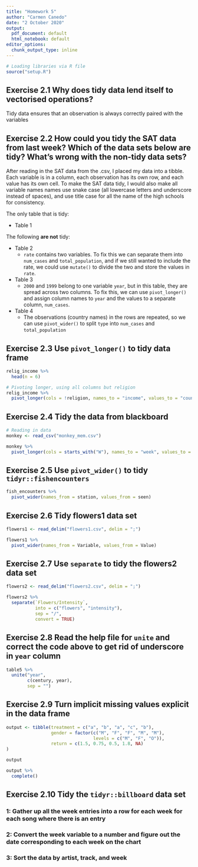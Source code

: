 ```yaml
---
title: "Homework 5"
author: "Carmen Canedo"
date: "2 October 2020"
output:
  pdf_document: default
  html_notebook: default
editor_options:
  chunk_output_type: inline
---
```


```r
# Loading libraries via R file
source("setup.R")
```


## Exercise 2.1 Why does tidy data lend itself to vectorised operations?
Tidy data ensures that an observation is always correctly paired with the variables

## Exercise 2.2 How could you tidy the SAT data from last week? Which of the data sets below are tidy? What's wrong with the non-tidy data sets?
After reading in the SAT data from the .csv, I placed my data into a tibble. Each variable is in a column, each observation has its own row, and each value has its own cell. To make the SAT data tidy, I would also make all variable names names use snake case (all lowercase letters and underscore instead of spaces), and use title case for all the name of the high schools for consistency.

The only table that is tidy:

 + Table 1
 
The following **are not** tidy:

  + Table 2
    + `rate` contains two variables. To fix this we can separate them into `num_cases` and `total_population`, and if we still wanted to include the rate, we could use `mutate()` to divide the two and store the values in `rate`.
    
  + Table 3
    + `2000` and `1999` belong to one variable `year`, but in this table, they are spread across two columns. To fix this, we can use `pivot_longer()` and assign column names to `year` and the values to a separate column, `num_cases`.
    
  + Table 4
    + The observations (country names) in the rows are repeated, so we can use `pivot_wider()` to split `type` into `num_cases` and `total_population`
    

## Exercise 2.3 Use `pivot_longer()` to tidy data frame
```r
relig_income %>%
  head(n = 6)
```
```r
# Pivoting longer, using all columns but religion
relig_income %>% 
  pivot_longer(cols = !religion, names_to = "income", values_to = "count")
```


## Exercise 2.4 Tidy the data from blackboard
```r
# Reading in data
monkey <- read_csv("monkey_mem.csv")

monkey %>% 
  pivot_longer(cols = starts_with("W"), names_to = "week", values_to = "accuracy")
```


## Exercise 2.5 Use `pivot_wider()` to tidy `tidyr::fishencounters`
```r
fish_encounters %>% 
  pivot_wider(names_from = station, values_from = seen)
```

## Exercise 2.6 Tidy flowers1 data set
```r
flowers1 <- read_delim("flowers1.csv", delim = ";")
```
```r
flowers1 %>% 
  pivot_wider(names_from = Variable, values_from = Value)
```


## Exercise 2.7 Use `separate` to tidy the flowers2 data set
```r
flowers2 <- read_delim("flowers2.csv", delim = ";")
```

```r
flowers2 %>% 
  separate(`Flowers/Intensity`,
           into = c("flowers", "intensity"),
           sep = "/",
           convert = TRUE)
```


## Exercise 2.8 Read the help file for `unite` and correct the code above to get rid of underscore in `year` column
```r
table5 %>% 
  unite("year",
        c(century, year),
        sep = "")
```

## Exercise 2.9 Turn implicit missing values explicit in the data frame
```r
output <- tibble(treatment = c("a", "b", "a", "c", "b"),
                 gender = factor(c("M", "F", "F", "M", "M"),
                                 levels = c("M", "F", "O")),
                 return = c(1.5, 0.75, 0.5, 1.8, NA)
)

output
```
```r
output %>% 
  complete()
```


## Exercise 2.10 Tidy the `tidyr::billboard` data set
### 1: Gather up all the week entries into a row for each week for each song where there is an entry
### 2: Convert the week variable to a number and figure out the date corresponding to each week on the chart
### 3: Sort the data by artist, track, and week